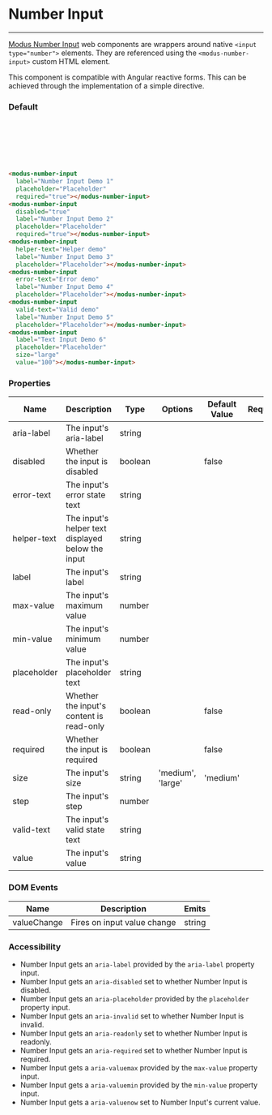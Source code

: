 # Number Input

---

[Modus Number Input](https://modus.trimble.com/components/inputs/) web components are wrappers around native `<input type="number">` elements. They are referenced using the `<modus-number-input>` custom HTML element.

This component is compatible with Angular reactive forms. This can be achieved through the implementation of a simple directive.

### Default

<modus-number-input label="Number Input Demo 1" placeholder="Placeholder" required="true"></modus-number-input><br />
<modus-number-input disabled="true" label="Number Input Demo 2" placeholder="Placeholder" required="true"></modus-number-input><br />
<modus-number-input helper-text="Helper demo" label="Number Input Demo 3" placeholder="Placeholder"></modus-number-input><br />
<modus-number-input error-text="Error demo" label="Number Input Demo 4" placeholder="Placeholder"></modus-number-input><br />
<modus-number-input valid-text="Valid demo" label="Number Input Demo 5" placeholder="Placeholder"></modus-number-input><br />
<modus-number-input label="Text Input Demo 6" placeholder="Placeholder" size="large" value="100"></modus-number-input>

```html
<modus-number-input
  label="Number Input Demo 1"
  placeholder="Placeholder"
  required="true"></modus-number-input>
<modus-number-input
  disabled="true"
  label="Number Input Demo 2"
  placeholder="Placeholder"
  required="true"></modus-number-input>
<modus-number-input
  helper-text="Helper demo"
  label="Number Input Demo 3"
  placeholder="Placeholder"></modus-number-input>
<modus-number-input
  error-text="Error demo"
  label="Number Input Demo 4"
  placeholder="Placeholder"></modus-number-input>
<modus-number-input
  valid-text="Valid demo"
  label="Number Input Demo 5"
  placeholder="Placeholder"></modus-number-input>
<modus-number-input
  label="Text Input Demo 6"
  placeholder="Placeholder"
  size="large"
  value="100"></modus-number-input>
```

### Properties

<section>
  <table>
    <thead>
      <tr>
        <th>Name</th>
        <th>Description</th>
        <th>Type</th>
        <th>Options</th>
        <th>Default Value</th>
        <th>Required</th>
      </tr>
    </thead>
    <tbody>
      <tr>
        <td>aria-label</td>
        <td>The input's aria-label</td>
        <td>string</td>
        <td></td>
        <td></td>
        <td></td>
      </tr>
      <tr>
        <td>disabled</td>
        <td>Whether the input is disabled</td>
        <td>boolean</td>
        <td></td>
        <td>false</td>
        <td></td>
      </tr>
      <tr>
        <td>error-text</td>
        <td>The input's error state text</td>
        <td>string</td>
        <td></td>
        <td></td>
        <td></td>
      </tr>
      <tr>
        <td>helper-text</td>
        <td>The input's helper text displayed below the input</td>
        <td>string</td>
        <td></td>
        <td></td>
        <td></td>
      </tr>
      <tr>
        <td>label</td>
        <td>The input's label</td>
        <td>string</td>
        <td></td>
        <td></td>
        <td></td>
      </tr>
      <tr>
        <td>max-value</td>
        <td>The input's maximum value</td>
        <td>number</td>
        <td></td>
        <td></td>
        <td></td>
      </tr>
      <tr>
        <td>min-value</td>
        <td>The input's minimum value</td>
        <td>number</td>
        <td></td>
        <td></td>
        <td></td>
      </tr>
      <tr>
        <td>placeholder</td>
        <td>The input's placeholder text</td>
        <td>string</td>
        <td></td>
        <td></td>
        <td></td>
      </tr>
      <tr>
        <td>read-only</td>
        <td>Whether the input's content is read-only</td>
        <td>boolean</td>
        <td></td>
        <td>false</td>
        <td></td>
      </tr>
      <tr>
        <td>required</td>
        <td>Whether the input is required</td>
        <td>boolean</td>
        <td></td>
        <td>false</td>
        <td></td>
      </tr>
      <tr>
        <td>size</td>
        <td>The input's size</td>
        <td>string</td>
        <td>'medium', 'large'</td>
        <td>'medium'</td>
        <td></td>
      </tr>
      <tr>
        <td>step</td>
        <td>The input's step</td>
        <td>number</td>
        <td></td>
        <td></td>
        <td></td>
      </tr>
      <tr>
        <td>valid-text</td>
        <td>The input's valid state text</td>
        <td>string</td>
        <td></td>
        <td></td>
        <td></td>
      </tr>
      <tr>
        <td>value</td>
        <td>The input's value</td>
        <td>string</td>
        <td></td>
        <td></td>
        <td></td>
      </tr>
    </tbody>
  </table>
</section>

### DOM Events

<section>
  <table>
    <thead>
      <tr>
        <th>Name</th>
        <th>Description</th>
        <th>Emits</th>
      </tr>
    </thead>
    <tbody>
      <tr>
        <td>valueChange</td>
        <td>Fires on input value change</td>
        <td>string</td>
      </tr>
    </tbody>
  </table>
</section>

### Accessibility

- Number Input gets an `aria-label` provided by the `aria-label` property input.
- Number Input gets an `aria-disabled` set to whether Number Input is disabled.
- Number Input gets an `aria-placeholder` provided by the `placeholder` property input.
- Number Input gets an `aria-invalid` set to whether Number Input is invalid.
- Number Input gets an `aria-readonly` set to whether Number Input is readonly.
- Number Input gets an `aria-required` set to whether Number Input is required.
- Number Input gets a `aria-valuemax` provided by the `max-value` property input.
- Number Input gets a `aria-valuemin` provided by the `min-value` property input.
- Number Input gets a `aria-valuenow` set to Number Input's current value.

